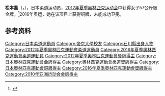 {{Infobox sportsperson
| name           = 松本薰
| sport          = [[柔道|柔道]]
| birth_date     = 1987年9月11日
| medaltemplates =
{{MedalSport|女子57公斤級}}
{{MedalCountry| {{JPN}} }}
{{MedalOlympic}}
{{MedalGold|[[2012年夏季奥林匹克运动会|2012年 伦敦]]| [[2012年夏季奧林匹克運動會柔道比賽|女子57公斤級]]}}
{{MedalBronze|[[2016年夏季奧林匹克運動會|2016年 里約]]| [[2016年夏季奧林匹克運動會女子57公斤級柔道比賽|女子57公斤級]]}}
}}

'''松本薰'''（{{lang-ja|'''まつもと かおり'''}}，{{bd|1987年|9月11日|||catIDX=松本}}），日本柔道运动员，[[2012年夏季奥林匹克运动会|2012年夏季奥林匹克运动会]]中获得女子57公斤級金牌。<ref>{{Cite web |url=http://judolive01.lb.judobase.org/www.judo-world.net/ijf/world/wc_sen2015/tta.php?tta_mode=&aktion=pdf_sheet&klasse=-57&sprache=english |title=Women's 57 kg results |access-date=2016-08-07 |archive-date=2020-11-07 |archive-url=https://web.archive.org/web/20201107182157/http://judolive01.lb.judobase.org/www.judo-world.net/ijf/world/wc_sen2015/tta.php?tta_mode=&aktion=pdf_sheet&klasse=-57&sprache=english |dead-url=no }}</ref>2016年奥运，她在该项目上获得铜牌，未能成功卫冕。

==参考资料==
{{Reflist}}
{{DEFAULTSORT:Matsumoto, Kaori}}
[[Category:日本柔道運動員|Category:日本柔道運動員]]
[[Category:帝京大學校友|Category:帝京大學校友]]
[[Category:石川縣出身人物|Category:石川縣出身人物]]
[[Category:2012年夏季奧林匹克運動會柔道運動員|Category:2012年夏季奧林匹克運動會柔道運動員]]
[[Category:2016年夏季奧林匹克運動會柔道運動員|Category:2016年夏季奧林匹克運動會柔道運動員]]
[[Category:2012年夏季奧林匹克運動會獎牌得主|Category:2012年夏季奧林匹克運動會獎牌得主]]
[[Category:日本奧林匹克運動會金牌得主|Category:日本奧林匹克運動會金牌得主]]
[[Category:奧林匹克運動會柔道獎牌得主|Category:奧林匹克運動會柔道獎牌得主]]
[[Category:日本奧林匹克運動會銅牌得主|Category:日本奧林匹克運動會銅牌得主]]
[[Category:2016年夏季奧林匹克運動會獎牌得主|Category:2016年夏季奧林匹克運動會獎牌得主]]
[[Category:2010年亚洲运动会金牌得主|Category:2010年亚洲运动会金牌得主]]